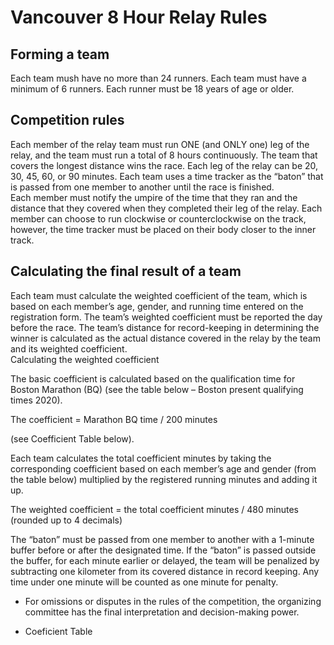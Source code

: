 # Vancouver 8 Hour Relay Rules

## Forming a team

Each team mush have no more than 24 runners.
Each team must have a minimum of 6 runners.
Each runner must be 18 years of age or older.

## Competition rules

Each member of the relay team must run ONE (and ONLY one) leg of the relay, and the team must run a total of 8 hours continuously. The team that covers the longest distance wins the race.
Each leg of the relay can be 20, 30, 45, 60, or 90 minutes.
Each team uses a time tracker as the “baton” that is passed from one member to another until the race is finished.  
Each member must notify the umpire of the time that they ran and the distance that they covered when they completed their leg of the relay.
Each member can choose to run clockwise or counterclockwise on the track, however, the time tracker must be placed on their body closer to the inner track.

## ​​Calculating the final result of a team

Each team must calculate the weighted coefficient of the team, which is based on each member’s age, gender, and running time entered on the registration form.
The team’s weighted coefficient must be reported the day before the race.
The team’s distance for record-keeping in determining the winner is calculated as the actual distance covered in the relay by the team and its weighted coefficient.  
Calculating the weighted coefficient

The basic coefficient is calculated based on the qualification time for Boston Marathon (BQ) (see the table below – Boston present qualifying times 2020).

The coefficient = Marathon BQ time / 200 minutes

(see Coefficient Table below).

Each team calculates the total coefficient minutes by taking the corresponding coefficient based on each member’s age and gender (from the table below) multiplied by the registered running minutes and adding it up.

The weighted coefficient = the total coefficient minutes / 480 minutes (rounded up to 4 decimals)

The “baton” must be passed from one member to another with a 1-minute buffer before or after the designated time. If the “baton” is passed outside the buffer, for each minute earlier or delayed, the team will be penalized by subtracting one kilometer from its covered distance in record keeping. Any time under one minute will be counted as one minute for penalty.

- For omissions or disputes in the rules of the competition, the organizing committee has the final interpretation and decision-making power.

- Coeficient Table
